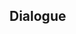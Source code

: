 {{Genius Invokation TCG Stage
|title        = Agent's Test
|type         = Friendly Fracas
|group        = Tavern Challenge
|character    = Little Rose
|requirement  = 4
|introduction = "Meow." "Although humans can be quite guarded against other humans, they aren't quite as wary of cats. And so that brings us to a story I learned about concerning the Fatui in Mondstadt..."<br />{{Color|bp|Special Rule: "Fatui Pyro Agent" starts with the Talent Card "Paid in Full" equipped.}}
|objective_1  = Achieve victory
|reward_1     = Fatui Pyro Agent*1
|objective_2  = Achieve victory within 5 Rounds
|reward_2     = Paid in Full*1
|objective_3  = Win with less than 2 characters defeated
|reward_3     = Paid in Full*1
|lineup       = Fatui Pyro Agent;Fatui Pyro Agent
}}

==Dialogue==
{{Transclude|Genius Invokation TCG/Stage/Little Rose|Agent's Test}}